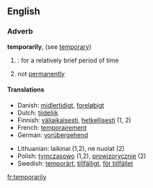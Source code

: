 ==English==
===Adverb===
'''temporarily''', (see [[temporary]])

#{{time}}: for a relatively brief period of time
#not [[permanently]]

====Translations====
{{top}}
*Danish: [[midlertidigt]], [[foreløbigt]]
*Dutch: [[tijdelijk]]
*Finnish: [[väliaikaisesti]], [[hetkellisesti]] (1, 2)
*French: [[temporairement]]
*German: [[vorübergehend]]
{{mid}}
*Lithuanian: laikinai (1,2), ne nuolat (2)
*Polish: [[tymczasowo]] (1,2), [[prowizorycznie]] (2)
*Swedish: [[temporärt]], [[tillfälligt]], [[för tillfället]]
{{bottom}}

[[fr:temporarily]]